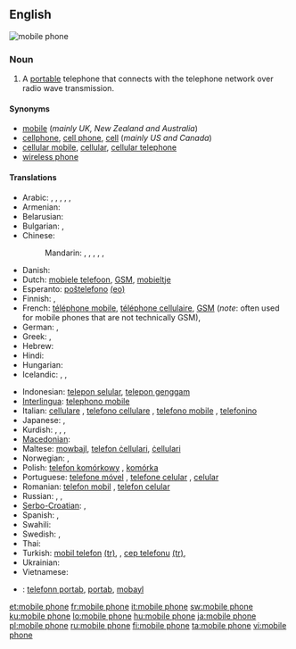 ==English==
[[Image:Several mobile phones.png|thumb|mobile phone]]
{{wikipedia}}

===Noun===
{{en-noun|sg=[[mobile]] [[phone]]}}

# A [[portable]] telephone that connects with the telephone network over radio wave transmission.

====Synonyms====
* [[mobile]] (''mainly UK, New Zealand and Australia'')
* [[cellphone]], [[cell phone]], [[cell]] (''mainly US and Canada'')
* [[cellular mobile]], [[cellular]], [[cellular telephone]]
* [[wireless phone]]

====Translations====
{{trans-top|A portable telephone}}
* Arabic: {{t|ar|جوال|m|tr=jawaal}},  {{t|ar|هاتف محمول|m|tr=haatif maHmuul}},  {{t|ar|هاتف خلوي|m|tr=haatif khalawiy}},  {{t|ar|هاتف متحرك|m|tr=haatif mutaHárrak}}, {{t|ar|هاتف النقال|m|tr=haatif al-naqqaal}},  {{t|ar|موبيل|m|tr=mubiil|sc=Arab}}
* Armenian: {{t-|hy|բջջային հեռախոս|tr=bǰǰayin heṙaxos}}
* Belarusian: {{t|be|мабільны тэлефон|m|tr=mabíl'ny telefón|sc=Cyrl}}
* Bulgarian: {{t-|bg|мобилен телефон|m}},  {{t|bg|мобилен телефон|m|tr=mobílen telefón|sc=Cyrl}}
* Chinese:
*: Mandarin: {{t|cmn|移動電話|sc=Hani}},  {{t|cmn|移动电话|tr=yídòng diànhuà|sc=Hani}},  {{t|cmn|手提電話|sc=Hani}},  {{t|cmn|手提电话|tr=shǒutí diànhuà|sc=Hani}},  {{t-|cmn|手機|sc=Hani}},  {{t-|cmn|手机|tr=shǒujī|sc=Hani}}
* Danish: {{t-|da|mobiltelefon|c}}
* Dutch: [[mobiele telefoon]], [[GSM]], [[mobieltje]] {{a|colloquial|diminutive}}
* Esperanto: [[posxtelefono|poŝtelefono]] [[:eo:posxtelefono|(eo)]]
* Finnish: {{t+|fi|matkapuhelin}}, {{t+|fi|kännykkä}}
* French: [[téléphone mobile]], [[téléphone cellulaire]], [[GSM]] (''note'': often used for mobile phones that are not technically GSM),  {{qualifier|Canada}} {{t|fr|cellulaire|m}}
* German: {{t+|de|Handy}}, {{t+|de|Mobiltelefon}}
* Greek: {{t-|el|κινητό τηλέφωνο}}, {{t+|el|κινητό}} {{qualifier|colloquial}}
* Hebrew: {{t|he|פלפון}}
* Hindi: {{t|hi|मोबाइल फोन|tr=mōbā'il phōn|sc=Deva}}
* Hungarian: {{t+|hu|mobiltelefon}}
* Icelandic: {{t+|is|farsími|m}}, {{t+|is|gemsi|m}}, {{t-|is|GSM-sími|m}}
{{trans-mid}}
* Indonesian: [[telepon selular]], [[telepon genggam]]
* [[Interlingua]]: [[telephono mobile]]
* Italian: [[cellulare]] {{m}}, [[telefono cellulare]] {{m}}, [[telefono mobile]] {{m}}, [[telefonino]] {{m}}
* Japanese: {{t+|ja|携帯電話|tr=けいたいでんわ, keitai-denwa}},  {{t-|ja|携帯|tr=けいたい, keitai}}
* Kurdish: {{t+|ku|telefona destan|f}}, {{t+|ku|telefona berîkê|f}}, {{t+|ku|telefona bêtêl|f}}, {{t+|ku|telefona mobîl|f}}
* [[Macedonian]]: {{t-|mk|мобилен телефон|m|tr=móbilen telefón}}
* Maltese: [[mowbajl]], [[telefon ċellulari]], [[ċellulari]]
* Norwegian: {{t+|no|mobiltelefon|m}}, {{t-|no|mobil|m}}
* Polish: [[telefon komórkowy]] {{m}}, [[komórka]] {{f}} {{a|colloquial}}
* Portuguese: [[telefone móvel]] {{m}}, [[telefone celular]] {{m}}, [[celular]] {{m}}
* Romanian: [[telefon mobil]] {{n}}, [[telefon celular]] {{n}}
* Russian: {{t+|ru|мобильный телефон|m|tr=mobíl'nyj telefón}}, {{t+|ru|сотовый телефон|m|tr=sótovyj telefón}},  {{qualifier|colloquial}} {{t|ru|мобильник|m|tr=mobíl'nik|sc=Cyrl}}
* [[Serbo-Croatian]]: {{t|sh|мобилни телефон|m|sc=Cyrl}},  {{t|sh|mobilni telefon|m|sc=Cyrl}}
* Spanish: {{t-|es|teléfono móvil}}, {{t+|es|móvil|m}}
* Swahili: {{t+|sw|rununu|xs=Swahili}}
* Swedish: {{t+|sv|mobiltelefon}}, {{t+|sv|mobil}}
* Thai: {{t|th|โทรศัพท์มือถือ|tr=tohrásàp meu tĕu|sc=Thai}}
* Turkish: [[mobil telefon]] [[:tr:mobil telefon|(tr)]], {{n}}, [[cep telefonu]] [[:tr:cep telefonu|(tr)]], {{n}}
* Ukrainian: {{t|uk|мобільний телефон|m|tr=mobíl'nyj telefón|sc=Cyrl}}
* Vietnamese: {{t|vi|điện thoại di động}}
{{trans-bottom}}

{{checktrans-top}}
<!--added {{ttbc}}s here.-->
<!-- Check the name of the language: Kriol, Creole or what -->
* {{ttbc|Kriol}}: [[telefonn portab]],  [[portab]],  [[mobayl]]
{{trans-bottom}}

[[et:mobile phone]]
[[fr:mobile phone]]
[[it:mobile phone]]
[[sw:mobile phone]]
[[ku:mobile phone]]
[[lo:mobile phone]]
[[hu:mobile phone]]
[[ja:mobile phone]]
[[pl:mobile phone]]
[[ru:mobile phone]]
[[fi:mobile phone]]
[[ta:mobile phone]]
[[vi:mobile phone]]